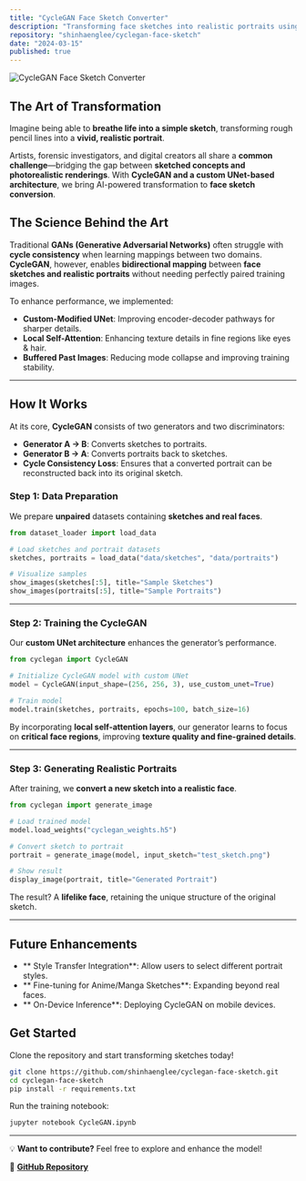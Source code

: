 ```yaml
---
title: "CycleGAN Face Sketch Converter"
description: "Transforming face sketches into realistic portraits using a custom-modified UNet architecture."
repository: "shinhaenglee/cyclegan-face-sketch"
date: "2024-03-15"
published: true
---
```


![CycleGAN Face Sketch Converter](https://user-images.githubusercontent.com/placeholder-image)

##  The Art of Transformation

Imagine being able to **breathe life into a simple sketch**, transforming rough pencil lines into a **vivid, realistic portrait**. 

Artists, forensic investigators, and digital creators all share a **common challenge**—bridging the gap between **sketched concepts and photorealistic renderings**. With **CycleGAN and a custom UNet-based architecture**, we bring AI-powered transformation to **face sketch conversion**.

##  The Science Behind the Art

Traditional **GANs (Generative Adversarial Networks)** often struggle with **cycle consistency** when learning mappings between two domains. **CycleGAN**, however, enables **bidirectional mapping** between **face sketches and realistic portraits** without needing perfectly paired training images.

To enhance performance, we implemented:
-  **Custom-Modified UNet**: Improving encoder-decoder pathways for sharper details.
-  **Local Self-Attention**: Enhancing texture details in fine regions like eyes & hair.
-  **Buffered Past Images**: Reducing mode collapse and improving training stability.

---

##  **How It Works**

At its core, **CycleGAN** consists of two generators and two discriminators:
- **Generator A → B**: Converts sketches to portraits.
- **Generator B → A**: Converts portraits back to sketches.
- **Cycle Consistency Loss**: Ensures that a converted portrait can be reconstructed back into its original sketch.

### **Step 1: Data Preparation**
We prepare **unpaired** datasets containing **sketches and real faces**.

```python
from dataset_loader import load_data

# Load sketches and portrait datasets
sketches, portraits = load_data("data/sketches", "data/portraits")

# Visualize samples
show_images(sketches[:5], title="Sample Sketches")
show_images(portraits[:5], title="Sample Portraits")
```

---

###  **Step 2: Training the CycleGAN**
Our **custom UNet architecture** enhances the generator’s performance.

```python
from cyclegan import CycleGAN

# Initialize CycleGAN model with custom UNet
model = CycleGAN(input_shape=(256, 256, 3), use_custom_unet=True)

# Train model
model.train(sketches, portraits, epochs=100, batch_size=16)
```

By incorporating **local self-attention layers**, our generator learns to focus on **critical face regions**, improving **texture quality and fine-grained details**.

---

### **Step 3: Generating Realistic Portraits**
After training, we **convert a new sketch into a realistic face**.

```python
from cyclegan import generate_image

# Load trained model
model.load_weights("cyclegan_weights.h5")

# Convert sketch to portrait
portrait = generate_image(model, input_sketch="test_sketch.png")

# Show result
display_image(portrait, title="Generated Portrait")
```

The result? A **lifelike face**, retaining the unique structure of the original sketch.

---

##  Future Enhancements
- ** Style Transfer Integration**: Allow users to select different portrait styles.
- ** Fine-tuning for Anime/Manga Sketches**: Expanding beyond real faces.
- ** On-Device Inference**: Deploying CycleGAN on mobile devices.

##  Get Started
Clone the repository and start transforming sketches today!

```sh
git clone https://github.com/shinhaenglee/cyclegan-face-sketch.git
cd cyclegan-face-sketch
pip install -r requirements.txt
```

Run the training notebook:

```sh
jupyter notebook CycleGAN.ipynb
```

---

💡 **Want to contribute?** Feel free to explore and enhance the model!

🔗 **[GitHub Repository](https://github.com/shinhaenglee/cyclegan-face-sketch)**
